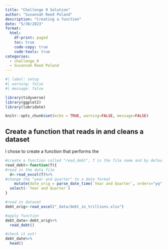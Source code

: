 ```yaml
---
title: "Challenge 9 Solution"
author: "Susannah Reed Poland"
description: "Creating a function"
date: "5/30/2023"
format:
  html:
    df-print: paged
    toc: true
    code-copy: true
    code-tools: true
categories:
  - challenge_9
  - Susannah Reed Poland
---
```


```r
#| label: setup
#| warning: false
#| message: false

library(tidyverse)
library(ggplot2)
library(lubridate)

knitr::opts_chunk$set(echo = TRUE, warning=FALSE, message=FALSE)
```

## Create a function that reads in and cleans a dataset

I chose to create a function that performs the 

```r
#create a function called "read_debt", f is the file name and by default is false
read_debt<-function(f){
#read in the data file
  d<-read_excel(f)%>%
#change the "year and quarter" to a date format
    mutate(date_orig = parse_date_time(`Year and Quarter`, orders="yq"))%>%
  select(-`Year and Quarter`)
}
```


```r
#read in dataset
debt_orig<-read_excel("_data/debt_in_trillions.xlsx")

#apply function
debt_date<-debt_orig%>%
  read_debt()

#check it out! 
debt_date%>%
  head()
```








